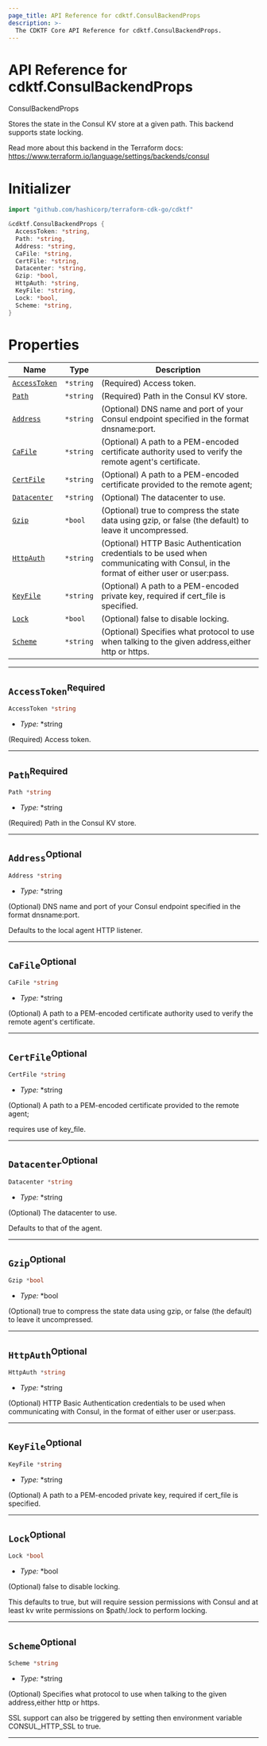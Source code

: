 ```yaml
---
page_title: API Reference for cdktf.ConsulBackendProps
description: >-
  The CDKTF Core API Reference for cdktf.ConsulBackendProps.
---
```


<!-- This file is generated through yarn generate-docs -->

# API Reference for cdktf.ConsulBackendProps

   ConsulBackendProps <a name="ConsulBackendProps" id="cdktf.ConsulBackendProps"></a>
  
  Stores the state in the Consul KV store at a given path. This backend supports state locking.
  
  Read more about this backend in the Terraform docs:
  https://www.terraform.io/language/settings/backends/consul
  
  # Initializer <a name="Initializer" id="cdktf.ConsulBackendProps.Initializer"></a>
  
  ```go
  import "github.com/hashicorp/terraform-cdk-go/cdktf"
  
  &cdktf.ConsulBackendProps {
  	AccessToken: *string,
  	Path: *string,
  	Address: *string,
  	CaFile: *string,
  	CertFile: *string,
  	Datacenter: *string,
  	Gzip: *bool,
  	HttpAuth: *string,
  	KeyFile: *string,
  	Lock: *bool,
  	Scheme: *string,
  }
  ```
  
  # Properties <a name="Properties" id="Properties"></a>
  
  | **Name** | **Type** | **Description** |
  | --- | --- | --- |
  | <code><a href="#cdktf.ConsulBackendProps.property.accessToken">AccessToken</a></code> | <code>*string</code> | (Required) Access token. |
  | <code><a href="#cdktf.ConsulBackendProps.property.path">Path</a></code> | <code>*string</code> | (Required) Path in the Consul KV store. |
  | <code><a href="#cdktf.ConsulBackendProps.property.address">Address</a></code> | <code>*string</code> | (Optional) DNS name and port of your Consul endpoint specified in the format dnsname:port. |
  | <code><a href="#cdktf.ConsulBackendProps.property.caFile">CaFile</a></code> | <code>*string</code> | (Optional) A path to a PEM-encoded certificate authority used to verify the remote agent's certificate. |
  | <code><a href="#cdktf.ConsulBackendProps.property.certFile">CertFile</a></code> | <code>*string</code> | (Optional) A path to a PEM-encoded certificate provided to the remote agent; |
  | <code><a href="#cdktf.ConsulBackendProps.property.datacenter">Datacenter</a></code> | <code>*string</code> | (Optional) The datacenter to use. |
  | <code><a href="#cdktf.ConsulBackendProps.property.gzip">Gzip</a></code> | <code>*bool</code> | (Optional) true to compress the state data using gzip, or false (the default) to leave it uncompressed. |
  | <code><a href="#cdktf.ConsulBackendProps.property.httpAuth">HttpAuth</a></code> | <code>*string</code> | (Optional) HTTP Basic Authentication credentials to be used when communicating with Consul, in the format of either user or user:pass. |
  | <code><a href="#cdktf.ConsulBackendProps.property.keyFile">KeyFile</a></code> | <code>*string</code> | (Optional) A path to a PEM-encoded private key, required if cert_file is specified. |
  | <code><a href="#cdktf.ConsulBackendProps.property.lock">Lock</a></code> | <code>*bool</code> | (Optional) false to disable locking. |
  | <code><a href="#cdktf.ConsulBackendProps.property.scheme">Scheme</a></code> | <code>*string</code> | (Optional) Specifies what protocol to use when talking to the given address,either http or https. |
  
  ---
  
  ## `AccessToken`<sup>Required</sup> <a name="AccessToken" id="cdktf.ConsulBackendProps.property.accessToken"></a>
  
  ```go
  AccessToken *string
  ```
  
  - *Type:* *string
  
  (Required) Access token.
  
  ---
  
  ## `Path`<sup>Required</sup> <a name="Path" id="cdktf.ConsulBackendProps.property.path"></a>
  
  ```go
  Path *string
  ```
  
  - *Type:* *string
  
  (Required) Path in the Consul KV store.
  
  ---
  
  ## `Address`<sup>Optional</sup> <a name="Address" id="cdktf.ConsulBackendProps.property.address"></a>
  
  ```go
  Address *string
  ```
  
  - *Type:* *string
  
  (Optional) DNS name and port of your Consul endpoint specified in the format dnsname:port.
  
  Defaults to the local agent HTTP listener.
  
  ---
  
  ## `CaFile`<sup>Optional</sup> <a name="CaFile" id="cdktf.ConsulBackendProps.property.caFile"></a>
  
  ```go
  CaFile *string
  ```
  
  - *Type:* *string
  
  (Optional) A path to a PEM-encoded certificate authority used to verify the remote agent's certificate.
  
  ---
  
  ## `CertFile`<sup>Optional</sup> <a name="CertFile" id="cdktf.ConsulBackendProps.property.certFile"></a>
  
  ```go
  CertFile *string
  ```
  
  - *Type:* *string
  
  (Optional) A path to a PEM-encoded certificate provided to the remote agent;
  
  requires use of key_file.
  
  ---
  
  ## `Datacenter`<sup>Optional</sup> <a name="Datacenter" id="cdktf.ConsulBackendProps.property.datacenter"></a>
  
  ```go
  Datacenter *string
  ```
  
  - *Type:* *string
  
  (Optional) The datacenter to use.
  
  Defaults to that of the agent.
  
  ---
  
  ## `Gzip`<sup>Optional</sup> <a name="Gzip" id="cdktf.ConsulBackendProps.property.gzip"></a>
  
  ```go
  Gzip *bool
  ```
  
  - *Type:* *bool
  
  (Optional) true to compress the state data using gzip, or false (the default) to leave it uncompressed.
  
  ---
  
  ## `HttpAuth`<sup>Optional</sup> <a name="HttpAuth" id="cdktf.ConsulBackendProps.property.httpAuth"></a>
  
  ```go
  HttpAuth *string
  ```
  
  - *Type:* *string
  
  (Optional) HTTP Basic Authentication credentials to be used when communicating with Consul, in the format of either user or user:pass.
  
  ---
  
  ## `KeyFile`<sup>Optional</sup> <a name="KeyFile" id="cdktf.ConsulBackendProps.property.keyFile"></a>
  
  ```go
  KeyFile *string
  ```
  
  - *Type:* *string
  
  (Optional) A path to a PEM-encoded private key, required if cert_file is specified.
  
  ---
  
  ## `Lock`<sup>Optional</sup> <a name="Lock" id="cdktf.ConsulBackendProps.property.lock"></a>
  
  ```go
  Lock *bool
  ```
  
  - *Type:* *bool
  
  (Optional) false to disable locking.
  
  This defaults to true, but will require session permissions with Consul and
  at least kv write permissions on $path/.lock to perform locking.
  
  ---
  
  ## `Scheme`<sup>Optional</sup> <a name="Scheme" id="cdktf.ConsulBackendProps.property.scheme"></a>
  
  ```go
  Scheme *string
  ```
  
  - *Type:* *string
  
  (Optional) Specifies what protocol to use when talking to the given address,either http or https.
  
  SSL support can also be triggered by setting then environment variable CONSUL_HTTP_SSL to true.
  
  ---
  
